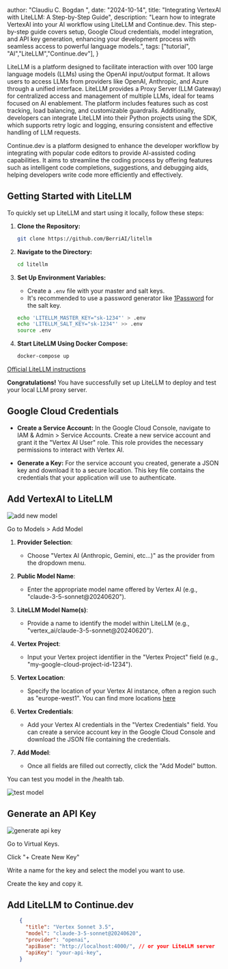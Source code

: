 

  author: "Claudiu C. Bogdan ",
  date: "2024-10-14",
  title:
    "Integrating VertexAI with LiteLLM: A Step-by-Step Guide",
  description:
    "Learn how to integrate VertexAI into your AI workflow using LiteLLM and Continue.dev. This step-by-step guide covers setup, Google Cloud credentials, model integration, and API key generation, enhancing your development process with seamless access to powerful language models.",
  tags: ["tutorial", "AI","LiteLLM","Continue.dev"],
}



LiteLLM is a platform designed to facilitate interaction with over 100 large language models (LLMs) using the OpenAI input/output format. It allows users to access LLMs from providers like OpenAI, Anthropic, and Azure through a unified interface. LiteLLM provides a Proxy Server (LLM Gateway) for centralized access and management of multiple LLMs, ideal for teams focused on AI enablement. The platform includes features such as cost tracking, load balancing, and customizable guardrails. Additionally, developers can integrate LiteLLM into their Python projects using the SDK, which supports retry logic and logging, ensuring consistent and effective handling of LLM requests.

Continue.dev is a platform designed to enhance the developer workflow by integrating with popular code editors to provide AI-assisted coding capabilities. It aims to streamline the coding process by offering features such as intelligent code completions, suggestions, and debugging aids, helping developers write code more efficiently and effectively.

## Getting Started with LiteLLM

To quickly set up LiteLLM and start using it locally, follow these steps:

1. **Clone the Repository:**
   ```bash
   git clone https://github.com/BerriAI/litellm
   ```

2. **Navigate to the Directory:**
   ```bash
   cd litellm
   ```

3. **Set Up Environment Variables:**
   - Create a `.env` file with your master and salt keys.
   - It's recommended to use a password generator like [1Password](https://1password.com/password-generator/) for the salt key.

   ```bash
   echo 'LITELLM_MASTER_KEY="sk-1234"' > .env
   echo 'LITELLM_SALT_KEY="sk-1234"' >> .env
   source .env
   ```

4. **Start LiteLLM Using Docker Compose:**
   ```bash
   docker-compose up
   ```

[Official LiteLLM instructions](https://docs.litellm.ai/docs/proxy/deploy)

**Congratulations!** You have successfully set up LiteLLM to deploy and test your local LLM proxy server.


## Google Cloud Credentials

- **Create a Service Account:** In the Google Cloud Console, navigate to IAM & Admin > Service Accounts. Create a new service account and grant it the "Vertex AI User" role. This role provides the necessary permissions to interact with Vertex AI.
    
- **Generate a Key:** For the service account you created, generate a JSON key and download it to a secure location. This key file contains the credentials that your application will use to authenticate.


## Add VertexAI to LiteLLM

<Image
  src={AddNewModelImg}
  alt="add new model"
  placeholder="blur"
  width={800}
  height={800}
/>

Go to Models > Add Model


1. **Provider Selection**: 
   - Choose "Vertex AI (Anthropic, Gemini, etc...)" as the provider from the dropdown menu.

2. **Public Model Name**: 
   - Enter the appropriate model name offered by Vertex AI (e.g., "claude-3-5-sonnet@20240620").

3. **LiteLLM Model Name(s)**:
   - Provide a name to identify the model within LiteLLM (e.g., "vertex_ai/claude-3-5-sonnet@20240620").

4. **Vertex Project**:
   - Input your Vertex project identifier in the "Vertex Project" field (e.g., "my-google-cloud-project-id-1234").

5. **Vertex Location**:
   - Specify the location of your Vertex AI instance, often a region such as "europe-west1". You can find more locations [here](https://cloud.google.com/vertex-ai/generative-ai/docs/learn/locations#europe_1)

6. **Vertex Credentials**:
   - Add your Vertex AI credentials in the "Vertex Credentials" field. You can create a service account key in the Google Cloud Console and download the JSON file containing the credentials.

7. **Add Model**:
   - Once all fields are filled out correctly, click the "Add Model" button.

You can test you model in the /health tab.

<Image
  src={TestModelImg}
  alt="test model"
  placeholder="blur"
  width={800}
  height={800}
/>


## Generate an API Key

<Image
  src={GenerateApiKeyImg}
  alt="generate api key"
  placeholder="blur"
  width={800}
  height={800}
/>

Go to Virtual Keys.

Click "+ Create New Key"

Write a name for the key and select the model you want to use.

Create the key and copy it.

## Add LiteLLM to Continue.dev

```json
    {
      "title": "Vertex Sonnet 3.5",
      "model": "claude-3-5-sonnet@20240620",
      "provider": "openai",
      "apiBase": "http://localhost:4000/", // or your LiteLLM server
      "apiKey": "your-api-key",
    }
```